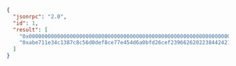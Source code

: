 ```json
{
  "jsonrpc": "2.0",
  "id": 1,
  "result": [
    "0x0000000000000000000000000000000000000000000000000000000000000000",
    "0xabe711e34c1387c8c56d0def8ce77e454d6a0bfd26cef2396626202238442421"
  ]
}
```
